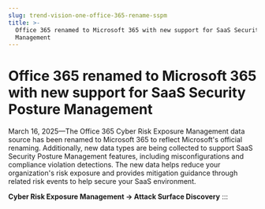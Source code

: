 ```yaml
---
slug: trend-vision-one-office-365-rename-sspm
title: >-
  Office 365 renamed to Microsoft 365 with new support for SaaS Security Posture
  Management
---
```

# Office 365 renamed to Microsoft 365 with new support for SaaS Security Posture Management

March 16, 2025—The Office 365 Cyber Risk Exposure Management data source has been renamed to Microsoft 365 to reflect Microsoft's official renaming. Additionally, new data types are being collected to support SaaS Security Posture Management features, including misconfigurations and compliance violation detections. The new data helps reduce your organization's risk exposure and provides mitigation guidance through related risk events to help secure your SaaS environment.

**Cyber Risk Exposure Management → Attack Surface Discovery**
:::
